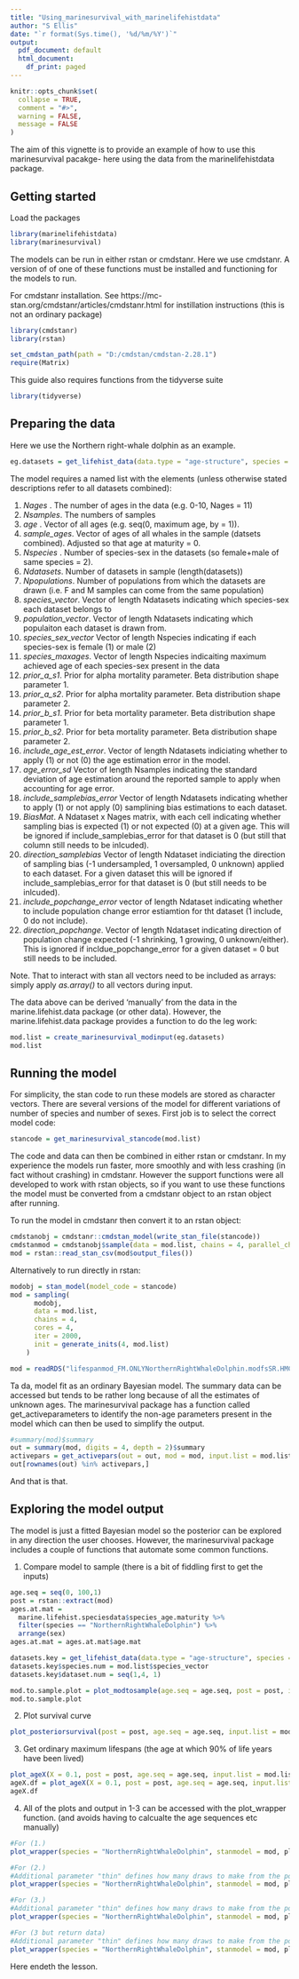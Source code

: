 ```yaml
---
title: "Using_marinesurvival_with_marinelifehistdata"
author: "S Ellis"
date: "`r format(Sys.time(), '%d/%m/%Y')`"
output:
  pdf_document: default
  html_document:
    df_print: paged
---
```


```r
knitr::opts_chunk$set(
  collapse = TRUE,
  comment = "#>",
  warning = FALSE,
  message = FALSE
)
```

The aim of this vignette is to provide an example of how to use this marinesurvival pacakge- here using the data from the marinelifehistdata package.

## Getting started

Load the packages

```r
library(marinelifehistdata)
library(marinesurvival)
```

The models can be run in either rstan or cmdstanr. Here we use cmdstanr. A version of of one of these functions must be installed and functioning for the models to run.

For cmdstanr installation. See https://mc-stan.org/cmdstanr/articles/cmdstanr.html for instillation instructions (this is not an ordinary package)

```r
library(cmdstanr)
library(rstan)
```

```r
set_cmdstan_path(path = "D:/cmdstan/cmdstan-2.28.1")
require(Matrix)
```

This guide also requires functions from the tidyverse suite

```r
library(tidyverse)
```

## Preparing the data

Here we use the Northern right-whale dolphin as an example. 

```r
eg.datasets = get_lifehist_data(data.type = "age-structure", species = "NorthernRightWhaleDolphin", sex = NULL) #NULL will give data for both 

```

The model requires a named list with the elements (unless otherwise stated descriptions refer to all datasets combined):

1. *Nages* . The number of ages in the data (e.g. 0-10, Nages = 11)
2. *Nsamples*. The numbers of samples
3. *age* . Vector of all ages (e.g. seq(0, maximum age, by = 1)).
4. *sample_ages*. Vector of ages of all whales in the sample (datsets combined). Adjusted so that age at maturity = 0.
5. *Nspecies* . Number of species-sex in the datasets (so female+male of same species = 2).
6. *Ndatasets*. Number of datasets in sample (length(datasets))
7. *Npopulations*. Number of populations from which the datasets are drawn (i.e. F and M samples can come from the same population)
8. *species_vector*. Vector of length Ndatasets indicating which species-sex each dataset belongs to
9. *population_vector*. Vector of length Ndatasets indicating which populaiton each dataset is drawn from.
10. *species_sex_vector* Vector of length Nspecies indicating if each species-sex is female (1) or male (2)
11. *species_maxages*. Vector of length Nspecies indicaiting maximum achieved age of each species-sex present in the data
12. *prior_a_s1*. Prior for alpha mortality parameter. Beta distribution shape parameter 1.
13. *prior_a_s2*. Prior for alpha mortality parameter. Beta distribution shape parameter 2.
14. *prior_b_s1*. Prior for beta mortality parameter. Beta distribution shape parameter 1.
15. *prior_b_s2*. Prior for beta mortality parameter. Beta distribution shape parameter 2.
16. *include_age_est_error*. Vector of length Ndatasets indiciating whether to apply (1) or not (0) the age estimation error in the model. 
17. *age_error_sd* Vector of length Nsamples indicating the standard deviation of age estimation around the reported sample to apply when accounting for age error.
18. *include_samplebias_error* Vector of length Ndatasets indicating whether to apply (1) or not apply (0) samplining bias estimations to each dataset.
19. *BiasMat*. A Ndataset x Nages matrix, with each cell indicating whether sampling bias is expected (1) or not expected (0) at a given age. This will be ignored if include_samplebias_error for that dataset is 0 (but still that column still needs to be inlcuded).
20. *direction_samplebias* Vector of length Ndataset indiciating the direction of sampling bias (-1 undersampled, 1 oversampled, 0 unknown) applied to each dataset. For a given dataset this will be ignored if include_samplebias_error for that dataset is 0 (but still needs to be inlcuded).
21. *include_popchange_error* vector of length Ndataset indicating whether to include population change error estiamtion for tht dataset (1 include, 0 do not include).
22. *direction_popchange*. Vector of length Ndataset indicating direction of population change expected (-1 shrinking, 1 growing, 0 unknown/either). This is ignored if incldue_popchange_error for a given dataset = 0 but still needs to be included. 

Note. That to interact with stan all vectors need to be included as arrays: simply apply *as.array()* to all vectors during input.


The data above can be derived 'manually' from the data in the marine.lifehist.data package (or other data). However, the marine.lifehist.data package provides a function to do the leg work:

```r

mod.list = create_marinesurvival_modinput(eg.datasets)
mod.list
```

## Running the model

For simplicity, the stan code to run these models are stored as character vectors. There are several versions of the model for different variations of number of species and number of sexes. First job is to select the correct model code:

```r
stancode = get_marinesurvival_stancode(mod.list)
```

The code and data can then be combined in either rstan or cmdstanr. In my experience the models run faster, more smoothly and with less crashing (in fact without crashing) in cmdstanr. However the support functions were all developed to work with rstan objects, so if you want to use these functions the model must be converted from a cmdstanr object to an rstan object after running.

To run the model in cmdstanr then convert it to an rstan object:

```r
cmdstanobj = cmdstanr::cmdstan_model(write_stan_file(stancode))
cmdstanmod = cmdstanobj$sample(data = mod.list, chains = 4, parallel_chains = 4, init = generate_inits(4, mod.list))
mod = rstan::read_stan_csv(mod$output_files())
```

Alternatively to run directly in rstan:

```r
modobj = stan_model(model_code = stancode)
mod = sampling(
      modobj,
      data = mod.list,
      chains = 4,
      cores = 4,
      iter = 2000,
      init = generate_inits(4, mod.list)
    )

```

```r
mod = readRDS("lifespanmod_FM.ONLYNorthernRightWhaleDolphin.modfsSR.HMC.RDS")
```

Ta da, model fit as an ordinary Bayesian model. The summary data can be accessed but tends to be rather long because of all the estimates of unknown ages. The marinesurvival package has a function called get_activeparameters to identify the non-age parameters present in the model which can then be used to simplify the output. 

```r
#summary(mod)$summary
out = summary(mod, digits = 4, depth = 2)$summary
activepars = get_activepars(out = out, mod = mod, input.list = mod.list)
out[rownames(out) %in% activepars,]
```


And that is that.

## Exploring the model output

The model is just a fitted Bayesian model so the posterior can be explored in any direction the user chooses. However, the marinesurvival package includes a couple of functions that automate some common functions. 

1. Compare model to sample (there is a bit of fiddling first to get the inputs)

```r
age.seq = seq(0, 100,1)
post = rstan::extract(mod)
ages.at.mat = 
  marine.lifehist.speciesdata$species_age.maturity %>%
  filter(species == "NorthernRightWhaleDolphin") %>%
  arrange(sex)
ages.at.mat = ages.at.mat$age.mat

datasets.key = get_lifehist_data(data.type = "age-structure", species = "NorthernRightWhaleDolphin", sex = NULL, return.key = TRUE)[[1]]
datasets.key$species.num = mod.list$species_vector
datasets.key$dataset.num = seq(1,4, 1)

mod.to.sample.plot = plot_modtosample(age.seq = age.seq, post = post, input.list = mod.list, minages = ages.at.mat, names.key = datasets.key, datasetskey = datasets.key)
mod.to.sample.plot
```
2. Plot survival curve

```r
plot_posteriorsurvival(post = post, age.seq = age.seq, input.list = mod.list, names.key = datasets.key, N = 150)
```


3. Get ordinary maximum lifespans (the age at which 90% of life years have been lived)

```r
plot_ageX(X = 0.1, post = post, age.seq = age.seq, input.list = mod.list, minages = ages.at.mat, names.key = datasets.key)
ageX.df = plot_ageX(X = 0.1, post = post, age.seq = age.seq, input.list = mod.list, minages = ages.at.mat, names.key = datasets.key, return.data = TRUE)
ageX.df
```

4. All of the plots and output in 1-3 can be accessed with the plot_wrapper function. (and avoids having to calcualte the age sequences etc manually)

```r
#For (1.)
plot_wrapper(species = "NorthernRightWhaleDolphin", stanmodel = mod, plot.type == "mod.to.sample") # or ...plot.type == "a")

#For (2.)
#Additional parameter "thin" defines how many draws to make from the posterior to plot. Default is 100.
plot_wrapper(species = "NorthernRightWhaleDolphin", stanmodel = mod, plot.type == "post.survival") # or ...plot.type == "b")

#For (3.)
#Additional parameter "thin" defines how many draws to make from the posterior when defining ageX. Default is 100 but should be higher for formal uses. 
plot_wrapper(species = "NorthernRightWhaleDolphin", stanmodel = mod, plot.type == "ageX.plot") # or ...plot.type == "c")

#For (3 but return data)
#Additional parameter "thin" defines how many draws to make from the posterior when defining ageX. Default is 100 but should be higher for formal uses. 
plot_wrapper(species = "NorthernRightWhaleDolphin", stanmodel = mod, plot.type == "ageX.data") # or ...plot.type == "d")
```


Here endeth the lesson. 
